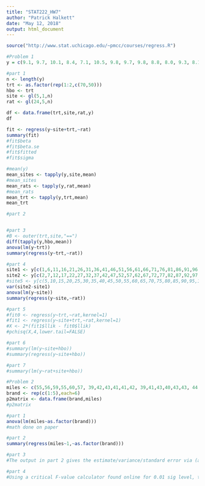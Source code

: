 ---
title: "STAT222_HW7"
author: "Patrick Halkett"
date: "May 12, 2018"
output: html_document
---

```{r}
source("http://www.stat.uchicago.edu/~pmcc/courses/regress.R")

#Problem 1
y = c(9.1, 9.7, 10.1, 8.4, 7.1, 10.5, 9.8, 9.7, 9.8, 8.8, 8.0, 9.3, 8.1, 6.4, 6.3, 9.4, 7.9, 7.4, 7.0, 8.8, 10.4, 9.5, 10.4, 10.9, 12.4, 8.9, 9.1, 7.6, 9.2, 8.4, 9.4, 9.8, 11.2, 8.3, 10.3, 8.6, 10.0, 9.6, 10.2, 10.7, 10.5, 8.2, 9.3, 8.1, 8.2, 6.7, 9.4, 9.9, 8.6, 6.8, 10.1, 9.7, 9.0, 9.3, 7.8, 11.1, 9.4, 9.5, 10.5, 9.0, 7.9, 8.3, 9.8, 10.3, 7.9, 9.8, 9.3, 9.1, 10.6, 8.5, 12.7, 10.7, 10.1, 11.2, 10.6, 11.6, 10.4, 9.6, 10.7, 9.7, 11.7, 10.3, 10.7, 8.6, 10.2, 9.2, 9.6, 10.5, 10.4, 10.6, 9.5, 8.2, 10.1, 9.2, 8.8, 8.6, 7.9, 8.2, 10.1, 8.3, 10.7, 10.6, 9.1, 10.3, 8.5, 8.8, 11.0, 9.6, 8.3, 9.0, 11.5, 9.2, 10.9, 10.2, 10.8, 10.3, 10.4, 11.2, 10.2, 9.6)

#part 1
n <- length(y)
trt <- as.factor(rep(1:2,c(70,50)))
hbo <- trt
site <- gl(5,1,n)
rat <- gl(24,5,n)

df <- data.frame(trt,site,rat,y)
df

fit <- regress(y~site+trt,~rat)
summary(fit)
#fit$beta
#fit$beta.se
#fit$fitted
#fit$sigma

#mean(y)
mean_sites <- tapply(y,site,mean)
#mean_sites
mean_rats <- tapply(y,rat,mean)
#mean_rats
mean_trt <- tapply(y,trt,mean)
mean_trt

#part 2


#part 3
#B <- outer(trt,site,"==")
diff(tapply(y,hbo,mean))
anova(lm(y~trt))
summary(regress(y~trt,~rat))

#part 4
site1 <- y[c(1,6,11,16,21,26,31,36,41,46,51,56,61,66,71,76,81,86,91,96,101,106,111,116)]
site2 <- y[c(2,7,12,17,22,27,32,37,42,47,52,57,62,67,72,77,82,87,92,97,102,107,112,117)]
#site5 <- y[c(5,10,15,20,25,30,35,40,45,50,55,60,65,70,75,80,85,90,95,100,105,110,115,120)]
var(site2-site1)
anova(lm(y~site))
summary(regress(y~site,~rat))

#part 5
#fit0 <- regress(y~trt,~rat,kernel=1)
#fit1 <- regress(y~site+trt,~rat,kernel=1)
#X <- 2*(fit1$llik - fit0$llik)
#pchisq(X,4,lower.tail=FALSE)

#part 6
#summary(lm(y~site+hbo))
#summary(regress(y~site+hbo))

#part 7
#summary(lm(y~rat+site+hbo))
```

```{r}
#Problem 2
miles <- c(55,56,59,55,60,57, 39,42,43,41,41,42, 39,41,43,40,43,43, 44,44,42,39,40,43, 46,42,45,42,42,44)
brand <- rep(c(1:5),each=6)
p2matrix <- data.frame(brand,miles)
#p2matrix

#part 1
anova(lm(miles~as.factor(brand)))
#math done on paper

#part 2
summary(regress(miles~1,~as.factor(brand)))

#part 3
#The output in part 2 gives the estimate/variance/standard error via (and can be calculated from) 'as.factor(brand)'

#part 4
#Using a critical F-value calculator found online for 0.01 sig level, the two values are: 0.05 and 4.84
```

